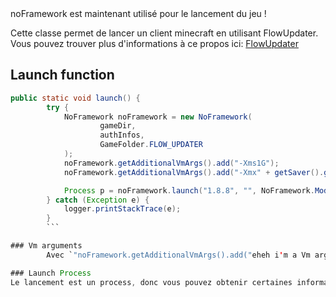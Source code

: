 
<Callout type="information" emoji="❤">
  noFramework est maintenant utilisé pour le lancement du jeu !
</Callout>

Cette classe permet de lancer un client minecraft en utilisant FlowUpdater. Vous pouvez trouver plus d'informations à ce propos ici: [FlowUpdater](../../flow-updater)

## Launch function
```java
public static void launch() {
        try {
            NoFramework noFramework = new NoFramework(
                    gameDir,
                    authInfos,
                    GameFolder.FLOW_UPDATER
            );
            noFramework.getAdditionalVmArgs().add("-Xms1G");
            noFramework.getAdditionalVmArgs().add("-Xmx" + getSaver().get("ram") + "G");

            Process p = noFramework.launch("1.8.8", "", NoFramework.ModLoader.VANILLA);
        } catch (Exception e) {
            logger.printStackTrace(e);
        }
        ```

### Vm arguments
        Avec `"noFramework.getAdditionalVmArgs().add("eheh i'm a Vm argument");`, vous pouvez ajouter un argument à la jvm, mais vous n'avez pas enormément de possibilité d'utilisation pour un client minecraft. Généralement, vous allez l'utiliser pour argument concernant l'allocation en mémoire.

### Launch Process
Le lancement est un process, donc vous pouvez obtenir certaines informations, comme par exemple de savoir s'il est toujours fonctionnel. [Plus d'informations](https://docs.oracle.com/javase/8/docs/api/java/lang/Process.html)
